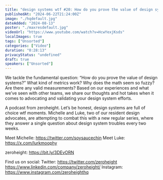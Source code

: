 ```yaml
---
title: "design systems wtf #20: How do you prove the value of design systems?"
publishedAt: "2024-06-22T21:24:00Z"
image: "./hqdefault.jpg"
dateAdded: "2024-08-13"
poster: "./maxresdefault.jpg"
videoUrl: "https://www.youtube.com/watch?v=HcwYexjKsds"
localImages: true
tags: ["Unsorted"]
categories: ["Video"]
duration: "0:28:13"
privacyStatus: "undefined"
draft: true
speakers: ["Unsorted"]
---
```

We tackle the fundamental question: “How do you prove the value of design systems?” What kind of metrics work? Why does the math seem so fuzzy? Are there any valid measurements? Based on our experiences and what we’ve seen with other teams, we share our thoughts and hot takes when it comes to advocating and validating your design system efforts.

A podcast from zeroheight. Let’s be honest, design systems are full of choice wtf moments. Michelle and Luke, two of our resident design advocates, are attempting to combat this with a new regular series, where they answer a single question about design system troubles every two weeks.

Meet Michelle: https://twitter.com/soysaucechin
Meet Luke: https://x.com/lurkmoophy

zeroheight: https://bit.ly/3DEvORN

Find us on social:
Twitter: https://twitter.com/zeroheight
https://www.linkedin.com/company/zeroheight/
Instagram: https://www.instagram.com/zeroheighthq
